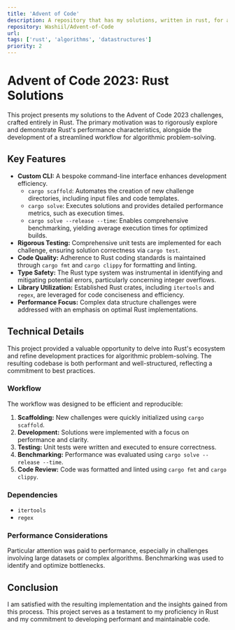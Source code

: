 ```yaml
---
title: 'Advent of Code'
description: A repository that has my solutions, written in rust, for advent of code. I really enjoy these coding challenges and they are what originally helped me learn rust!
repository: Washiil/Advent-of-Code
url: 
tags: ['rust', 'algorithms', 'datastructures']
priority: 2
---
```


# Advent of Code 2023: Rust Solutions

This project presents my solutions to the Advent of Code 2023 challenges, crafted entirely in Rust. The primary motivation was to rigorously explore and demonstrate Rust's performance characteristics, alongside the development of a streamlined workflow for algorithmic problem-solving.

## Key Features

* **Custom CLI:** A bespoke command-line interface enhances development efficiency.
    * `cargo scaffold`: Automates the creation of new challenge directories, including input files and code templates.
    * `cargo solve`: Executes solutions and provides detailed performance metrics, such as execution times.
    * `cargo solve --release --time`: Enables comprehensive benchmarking, yielding average execution times for optimized builds.
* **Rigorous Testing:** Comprehensive unit tests are implemented for each challenge, ensuring solution correctness via `cargo test`.
* **Code Quality:** Adherence to Rust coding standards is maintained through `cargo fmt` and `cargo clippy` for formatting and linting.
* **Type Safety:** The Rust type system was instrumental in identifying and mitigating potential errors, particularly concerning integer overflows.
* **Library Utilization:** Established Rust crates, including `itertools` and `regex`, are leveraged for code conciseness and efficiency.
* **Performance Focus:** Complex data structure challenges were addressed with an emphasis on optimal Rust implementations.

## Technical Details

This project provided a valuable opportunity to delve into Rust's ecosystem and refine development practices for algorithmic problem-solving. The resulting codebase is both performant and well-structured, reflecting a commitment to best practices.

### Workflow

The workflow was designed to be efficient and reproducible:

1.  **Scaffolding:** New challenges were quickly initialized using `cargo scaffold`.
2.  **Development:** Solutions were implemented with a focus on performance and clarity.
3.  **Testing:** Unit tests were written and executed to ensure correctness.
4.  **Benchmarking:** Performance was evaluated using `cargo solve --release --time`.
5.  **Code Review:** Code was formatted and linted using `cargo fmt` and `cargo clippy`.

### Dependencies

* `itertools`
* `regex`

### Performance Considerations

Particular attention was paid to performance, especially in challenges involving large datasets or complex algorithms. Benchmarking was used to identify and optimize bottlenecks.

## Conclusion

I am satisfied with the resulting implementation and the insights gained from this process. This project serves as a testament to my proficiency in Rust and my commitment to developing performant and maintainable code.